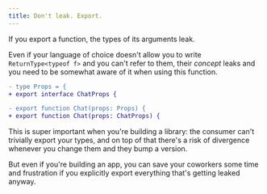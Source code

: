 ```yaml
---
title: Don't leak. Export.
---
```


If you export a function, the types of its arguments leak.

Even if your language of choice doesn't allow you to write
`ReturnType<typeof f>` and you can't refer to them, their _concept_ leaks and
you need to be somewhat aware of it when using this function.

```diff
- type Props = {
+ export interface ChatProps {

- export function Chat(props: Props) {
+ export function Chat(props: ChatProps) {
```

This is super important when you're building a library: the consumer can't
trivially export your types, and on top of that there's a risk of divergence
whenever you change them and they bump a version.

But even if you're building an app, you can save your coworkers some time and
frustration if you explicitly export everything that's getting leaked anyway.
